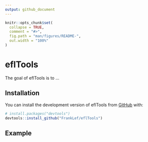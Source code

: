 ```yaml
---
output: github_document
---
```


<!-- README.md is generated from README.Rmd. Please edit that file -->

```r
knitr::opts_chunk$set(
  collapse = TRUE,
  comment = "#>",
  fig.path = "man/figures/README-",
  out.width = "100%"
)
```

# eflTools

<!-- badges: start -->
<!-- badges: end -->

The goal of eflTools is to ...

## Installation

You can install the development version of eflTools from [GitHub](https://github.com/) with:

``` r
# install.packages("devtools")
devtools::install_github("FrankLef/eflTools")
```

## Example
